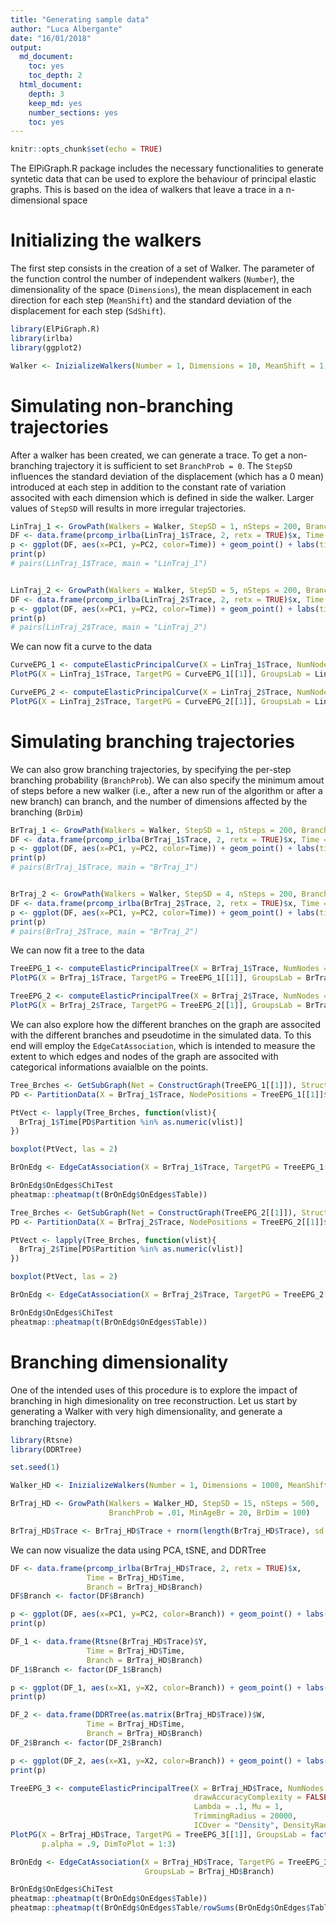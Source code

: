 ```yaml
---
title: "Generating sample data"
author: "Luca Albergante"
date: "16/01/2018"
output:
  md_document:
    toc: yes
    toc_depth: 2
  html_document:
    depth: 3
    keep_md: yes
    number_sections: yes
    toc: yes
---
```


```r
knitr::opts_chunk$set(echo = TRUE)
```

The ElPiGraph.R package includes the necessary functionalities to generate syntetic data that can be used to explore the behaviour of principal elastic graphs. This is based on the idea of walkers that leave a trace in a n-dimensional space

# Initializing the walkers

The first step consists in the creation of a set of Walker. The parameter of the function control the number of independent walkers (`Number`), the dimensionality of the space (`Dimensions`), the mean displacement in each direction for each step (`MeanShift`) and the standard deviation of the displacement for each step (`SdShift`).

```r
library(ElPiGraph.R)
library(irlba)
library(ggplot2)

Walker <- InizializeWalkers(Number = 1, Dimensions = 10, MeanShift = 1, SdShift = .3)
```

# Simulating non-branching trajectories

After a walker has been created, we can generate a trace. To get a non-branching trajectory it is sufficient to set `BranchProb = 0`. The `StepSD` influences the standard deviation of the displacement (which has a 0 mean) introduced at each step in addition to the constant rate of variation associted with each dimension which is defined in side the walker. Larger values of `StepSD` will results in more irregular trajectories.

```r
LinTraj_1 <- GrowPath(Walkers = Walker, StepSD = 1, nSteps = 200, BranchProb = 0)
DF <- data.frame(prcomp_irlba(LinTraj_1$Trace, 2, retx = TRUE)$x, Time = LinTraj_1$Time)
p <- ggplot(DF, aes(x=PC1, y=PC2, color=Time)) + geom_point() + labs(title = "LinTraj_1")
print(p)
# pairs(LinTraj_1$Trace, main = "LinTraj_1")


LinTraj_2 <- GrowPath(Walkers = Walker, StepSD = 5, nSteps = 200, BranchProb = 0)
DF <- data.frame(prcomp_irlba(LinTraj_2$Trace, 2, retx = TRUE)$x, Time = LinTraj_2$Time)
p <- ggplot(DF, aes(x=PC1, y=PC2, color=Time)) + geom_point() + labs(title = "LinTraj_2")
print(p)
# pairs(LinTraj_2$Trace, main = "LinTraj_2")
```

We can now fit a curve to the data

```r
CurveEPG_1 <- computeElasticPrincipalCurve(X = LinTraj_1$Trace, NumNodes = 50, drawAccuracyComplexity = FALSE, drawEnergy = FALSE)
PlotPG(X = LinTraj_1$Trace, TargetPG = CurveEPG_1[[1]], GroupsLab = LinTraj_1$Time, p.alpha = .9)

CurveEPG_2 <- computeElasticPrincipalCurve(X = LinTraj_2$Trace, NumNodes = 50, drawAccuracyComplexity = FALSE, drawEnergy = FALSE)
PlotPG(X = LinTraj_2$Trace, TargetPG = CurveEPG_2[[1]], GroupsLab = LinTraj_2$Time, p.alpha = .9)
```







# Simulating branching trajectories

We can also grow branching trajectories, by specifying the per-step branching probability (`BranchProb`). We can also specify the minimum amout of steps before a new walker (i.e., after a new run of the algorithm or after a new branch) can branch, and the number of dimensions affected by the branching (`BrDim`)

```r
BrTraj_1 <- GrowPath(Walkers = Walker, StepSD = 1, nSteps = 200, BranchProb = .01, MinAgeBr = 20, BrDim = 4)
DF <- data.frame(prcomp_irlba(BrTraj_1$Trace, 2, retx = TRUE)$x, Time = BrTraj_1$Time)
p <- ggplot(DF, aes(x=PC1, y=PC2, color=Time)) + geom_point() + labs(title = "BrTraj_1")
print(p)
# pairs(BrTraj_1$Trace, main = "BrTraj_1")


BrTraj_2 <- GrowPath(Walkers = Walker, StepSD = 4, nSteps = 200, BranchProb = .01, MinAgeBr = 20, BrDim = 4)
DF <- data.frame(prcomp_irlba(BrTraj_2$Trace, 2, retx = TRUE)$x, Time = BrTraj_2$Time)
p <- ggplot(DF, aes(x=PC1, y=PC2, color=Time)) + geom_point() + labs(title = "BrTraj_2")
print(p)
# pairs(BrTraj_2$Trace, main = "BrTraj_2")
```

We can now fit a tree to the data

```r
TreeEPG_1 <- computeElasticPrincipalTree(X = BrTraj_1$Trace, NumNodes = 50, drawAccuracyComplexity = FALSE, drawEnergy = FALSE)
PlotPG(X = BrTraj_1$Trace, TargetPG = TreeEPG_1[[1]], GroupsLab = BrTraj_1$Time, p.alpha = .9)

TreeEPG_2 <- computeElasticPrincipalTree(X = BrTraj_2$Trace, NumNodes = 50, drawAccuracyComplexity = FALSE, drawEnergy = FALSE)
PlotPG(X = BrTraj_2$Trace, TargetPG = TreeEPG_2[[1]], GroupsLab = BrTraj_2$Time, p.alpha = .9)
```

We can also explore how the different branches on the graph are associted with the different branches and pseudotime in the simulated data. To this end will employ the `EdgeCatAssociation`, which is intended to measure the extent to which edges and nodes of the graph are associted with categorical informations avaialble on the points.

```r
Tree_Brches <- GetSubGraph(Net = ConstructGraph(TreeEPG_1[[1]]), Structure = 'branches')
PD <- PartitionData(X = BrTraj_1$Trace, NodePositions = TreeEPG_1[[1]]$NodePositions)

PtVect <- lapply(Tree_Brches, function(vlist){
  BrTraj_1$Time[PD$Partition %in% as.numeric(vlist)]
})

boxplot(PtVect, las = 2)

BrOnEdg <- EdgeCatAssociation(X = BrTraj_1$Trace, TargetPG = TreeEPG_1[[1]], GroupsLab = BrTraj_1$Branch)

BrOnEdg$OnEdges$ChiTest
pheatmap::pheatmap(t(BrOnEdg$OnEdges$Table))
```


```r
Tree_Brches <- GetSubGraph(Net = ConstructGraph(TreeEPG_2[[1]]), Structure = 'branches')
PD <- PartitionData(X = BrTraj_2$Trace, NodePositions = TreeEPG_2[[1]]$NodePositions)

PtVect <- lapply(Tree_Brches, function(vlist){
  BrTraj_2$Time[PD$Partition %in% as.numeric(vlist)]
})

boxplot(PtVect, las = 2)

BrOnEdg <- EdgeCatAssociation(X = BrTraj_2$Trace, TargetPG = TreeEPG_2[[1]], GroupsLab = BrTraj_2$Branch)

BrOnEdg$OnEdges$ChiTest
pheatmap::pheatmap(t(BrOnEdg$OnEdges$Table))
```


# Branching dimensionality

One of the intended uses of this procedure is to explore the impact of branching in high dimesionality on tree reconstruction. Let us start by generating a Walker with very high dimensionality, and generate a branching trajectory.

```r
library(Rtsne)
library(DDRTree)

set.seed(1)

Walker_HD <- InizializeWalkers(Number = 1, Dimensions = 1000, MeanShift = 1, SdShift = .3)

BrTraj_HD <- GrowPath(Walkers = Walker_HD, StepSD = 15, nSteps = 500,
                      BranchProb = .01, MinAgeBr = 20, BrDim = 100)

BrTraj_HD$Trace <- BrTraj_HD$Trace + rnorm(length(BrTraj_HD$Trace), sd = 250)

```

We can now visualize the data using PCA, tSNE, and DDRTree

```r
DF <- data.frame(prcomp_irlba(BrTraj_HD$Trace, 2, retx = TRUE)$x,
                 Time = BrTraj_HD$Time,
                 Branch = BrTraj_HD$Branch)
DF$Branch <- factor(DF$Branch)

p <- ggplot(DF, aes(x=PC1, y=PC2, color=Branch)) + geom_point() + labs(title = "BrTraj_2 (PCA)")
print(p)

DF_1 <- data.frame(Rtsne(BrTraj_HD$Trace)$Y,
                 Time = BrTraj_HD$Time,
                 Branch = BrTraj_HD$Branch)
DF_1$Branch <- factor(DF_1$Branch)

p <- ggplot(DF_1, aes(x=X1, y=X2, color=Branch)) + geom_point() + labs(title = "BrTraj_2 (tSNE)")
print(p)

DF_2 <- data.frame(DDRTree(as.matrix(BrTraj_HD$Trace))$W,
                 Time = BrTraj_HD$Time,
                 Branch = BrTraj_HD$Branch)
DF_2$Branch <- factor(DF_2$Branch)

p <- ggplot(DF_2, aes(x=X1, y=X2, color=Branch)) + geom_point() + labs(title = "BrTraj_2 (DDRTree)")
print(p)
```


```r
TreeEPG_3 <- computeElasticPrincipalTree(X = BrTraj_HD$Trace, NumNodes = 60,
                                         drawAccuracyComplexity = FALSE, drawEnergy = FALSE,
                                         Lambda = .1, Mu = 1,
                                         TrimmingRadius = 20000,
                                         ICOver = "Density", DensityRadius = 20000)
PlotPG(X = BrTraj_HD$Trace, TargetPG = TreeEPG_3[[1]], GroupsLab = factor(BrTraj_HD$Branch),
       p.alpha = .9, DimToPlot = 1:3)

BrOnEdg <- EdgeCatAssociation(X = BrTraj_HD$Trace, TargetPG = TreeEPG_3[[1]],
                              GroupsLab = BrTraj_HD$Branch)

BrOnEdg$OnEdges$ChiTest
pheatmap::pheatmap(t(BrOnEdg$OnEdges$Table))
pheatmap::pheatmap(t(BrOnEdg$OnEdges$Table/rowSums(BrOnEdg$OnEdges$Table)))
```



